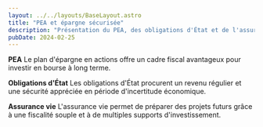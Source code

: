 ```yaml
---
layout: ../../layouts/BaseLayout.astro
title: "PEA et épargne sécurisée"
description: "Présentation du PEA, des obligations d'État et de l'assurance vie comme solutions d'épargne."
pubDate: 2024-02-25
---
```


**PEA**
Le plan d'épargne en actions offre un cadre fiscal avantageux pour investir en bourse à long terme.

**Obligations d'État**
Les obligations d'État procurent un revenu régulier et une sécurité appréciée en période d'incertitude économique.

**Assurance vie**
L'assurance vie permet de préparer des projets futurs grâce à une fiscalité souple et à de multiples supports d'investissement.
